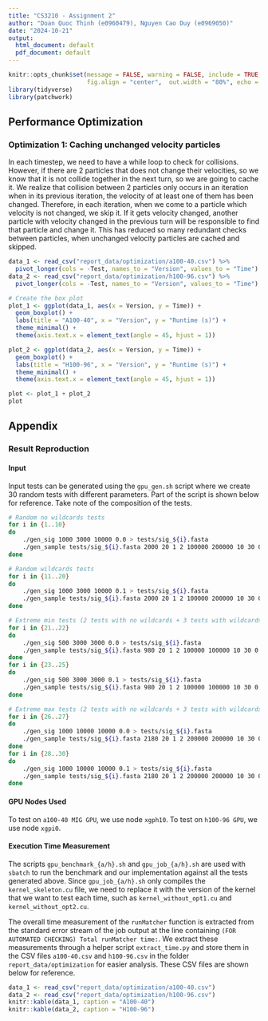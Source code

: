 ```yaml
---
title: "CS3210 - Assignment 2"
author: "Doan Quoc Thinh (e0960479), Nguyen Cao Duy (e0969050)"
date: "2024-10-21"
output:
  html_document: default
  pdf_document: default
---
```


```r
knitr::opts_chunk$set(message = FALSE, warning = FALSE, include = TRUE,
                      fig.align = "center",  out.width = "80%", echo = FALSE)
library(tidyverse)
library(patchwork)
```

## Performance Optimization

### Optimization 1: Caching unchanged velocity particles

In each timestep, we need to have a while loop to check for collisions. However, if there are 2 particles that does not change their velocities, so we know that it is not collide together in the next turn, so we are going to cache it. We realize that collision between 2 particles only occurs in an iteration when in its previous iteration, the velocity of at least one of them has been changed. Therefore, in each iteration, when we come to a particle which velocity is not changed, we skip it. If it gets velocity changed, another particle with velocity changed in the previous turn will be responsible to find that particle and change it. This has reduced so many redundant checks between particles, when unchanged velocity particles are cached and skipped.

```r
data_1 <- read_csv("report_data/optimization/a100-40.csv") %>% 
  pivot_longer(cols = -Test, names_to = "Version", values_to = "Time")
data_2 <- read_csv("report_data/optimization/h100-96.csv") %>% 
  pivot_longer(cols = -Test, names_to = "Version", values_to = "Time")

# Create the box plot
plot_1 <- ggplot(data_1, aes(x = Version, y = Time)) +
  geom_boxplot() +
  labs(title = "A100-40", x = "Version", y = "Runtime (s)") +
  theme_minimal() +
  theme(axis.text.x = element_text(angle = 45, hjust = 1))

plot_2 <- ggplot(data_2, aes(x = Version, y = Time)) +
  geom_boxplot() +
  labs(title = "H100-96", x = "Version", y = "Runtime (s)") +
  theme_minimal() +
  theme(axis.text.x = element_text(angle = 45, hjust = 1))

plot <- plot_1 + plot_2
plot
```

\newpage
## Appendix

### Result Reproduction

#### Input

Input tests can be generated using the `gpu_gen.sh` script where we create 30 random tests with different parameters. Part of the script is shown below for reference. Take note of the composition of the tests.

```bash
# Random no wildcards tests
for i in {1..10}
do
    ./gen_sig 1000 3000 10000 0.0 > tests/sig_${i}.fasta
    ./gen_sample tests/sig_${i}.fasta 2000 20 1 2 100000 200000 10 30 0.0 > tests/samp_${i}.fastq
done

# Random wildcards tests
for i in {11..20}
do
    ./gen_sig 1000 3000 10000 0.1 > tests/sig_${i}.fasta
    ./gen_sample tests/sig_${i}.fasta 2000 20 1 2 100000 200000 10 30 0.1 > tests/samp_${i}.fastq
done

# Extreme min tests (2 tests with no wildcards + 3 tests with wildcards)
for i in {21..22}
do
    ./gen_sig 500 3000 3000 0.0 > tests/sig_${i}.fasta
    ./gen_sample tests/sig_${i}.fasta 980 20 1 2 100000 100000 10 30 0.0 > tests/samp_${i}.fastq
done
for i in {23..25}
do
    ./gen_sig 500 3000 3000 0.1 > tests/sig_${i}.fasta
    ./gen_sample tests/sig_${i}.fasta 980 20 1 2 100000 100000 10 30 0.1 > tests/samp_${i}.fastq
done

# Extreme max tests (2 tests with no wildcards + 3 tests with wildcards)
for i in {26..27}
do
    ./gen_sig 1000 10000 10000 0.0 > tests/sig_${i}.fasta
    ./gen_sample tests/sig_${i}.fasta 2180 20 1 2 200000 200000 10 30 0.0 > tests/samp_${i}.fastq
done
for i in {28..30}
do
    ./gen_sig 1000 10000 10000 0.1 > tests/sig_${i}.fasta
    ./gen_sample tests/sig_${i}.fasta 2180 20 1 2 200000 200000 10 30 0.1 > tests/samp_${i}.fastq
done
```

#### GPU Nodes Used

To test on `a100-40 MIG GPU`, we use node `xgph10`. To test on `h100-96 GPU`, we use node `xgpi0`.

#### Execution Time Measurement

The scripts `gpu_benchmark_{a/h}.sh` and `gpu_job_{a/h}.sh` are used with `sbatch` to run the benchmark and our implementation against all the tests generated above. Since `gpu_job_{a/h}.sh` only compiles the `kernel_skeleton.cu` file, we need to replace it with the version of the kernel that we want to test each time, such as `kernel_without_opt1.cu` and `kernel_without_opt2.cu`.

The overall time measurement of the `runMatcher` function is extracted from the standard error stream of the job output at the line containing `(FOR AUTOMATED CHECKING) Total runMatcher time:`. We extract these measurements through a helper script `extract_time.py` and store them in the CSV files `a100-40.csv` and `h100-96.csv` in the folder `report_data/optimization` for easier analysis. These CSV files are shown below for reference.

```r
data_1 <- read_csv("report_data/optimization/a100-40.csv")
data_2 <- read_csv("report_data/optimization/h100-96.csv")
knitr::kable(data_1, caption = "A100-40")
knitr::kable(data_2, caption = "H100-96")
```